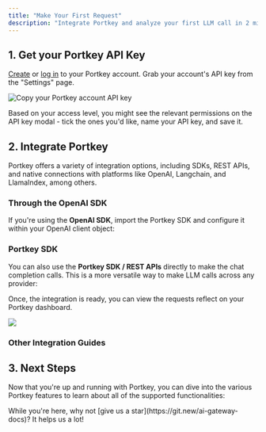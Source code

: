```yaml
---
title: "Make Your First Request"
description: "Integrate Portkey and analyze your first LLM call in 2 minutes!"
---
```


## 1\. Get your Portkey API Key

[Create](https://app.portkey.ai/signup) or [log in](https://app.portkey.ai/login) to your Portkey account. Grab your account's API key from the "Settings" page.

<Frame caption="Copy your Portkey account API key">
  <img src="../../images/welcome/welcome-2.gif" alt="Copy your Portkey account API key" />
</Frame>

Based on your access level, you might see the relevant permissions on the API key modal - tick the ones you'd like, name your API key, and save it.

## 2\. Integrate Portkey

Portkey offers a variety of integration options, including SDKs, REST APIs, and native connections with platforms like OpenAI, Langchain, and LlamaIndex, among others.

### Through the OpenAI SDK

If you're using the **OpenAI SDK**, import the Portkey SDK and configure it within your OpenAI client object:

<Card title="OpenAI" href="/integrations/llms/openai" />


### Portkey SDK

You can also use the **Portkey SDK / REST APIs** directly to make the chat completion calls. This is a more versatile way to make LLM calls across any provider:

<Card title="SDK" href="/api-reference/portkey-sdk-client" />


Once, the integration is ready, you can view the requests reflect on your Portkey dashboard.

<Frame>
  <img src="https://docs.portkey.ai/~gitbook/image?url=https%3A%2F%2F2878743244-files.gitbook.io%2F%7E%2Ffiles%2Fv0%2Fb%2Fgitbook-x-prod.appspot.com%2Fo%2Fspaces%252Fy3MCfQqftZOnHqSmVV5x%252Fuploads%252FzWw4VMOnC5rSBQpeJQOG%252Fanalytics_logs.gif%3Falt%3Dmedia%26token%3Daf8b4689-37d2-4298-ac9a-91c21f9cfc2b&width=400&dpr=2&quality=100&sign=edcf8ba2&sv=1"/>
</Frame>


### Other Integration Guides

<CardGroup cols={3}>
  <Card title="Azure OpenAI" href="/integrations/llms/azure-openai" />
  <Card title="Anthropic" href="/integrations/llms/anthropic" />
  <Card title="Langchain" href="/integrations/libraries/langchain-python" />
  <Card title="LlamaIndex" href="/integrations/libraries/llama-index-python" />
  <Card title="Ollama" href="/integrations/llms/ollama" />
  <Card title="Others" href="/provider-endpoints/gateway-for-other-apis" />
</CardGroup>

## 3\. Next Steps

Now that you're up and running with Portkey, you can dive into the various Portkey features to learn about all of the supported functionalities:

<CardGroup cols={3}>
  <Card title="Observability" href="/product/observability/" />
  <Card title="AI Gateway" href="/product/ai-gateway" />
  <Card title="Prompt Library" href="/product/prompt-library" />
  <Card title="Autonomous Fine-Tuning" href="/product/autonomous-fine-tuning" />
  <Card title="Guardrails" href="/product/guardrails" />
  <Card title="Enterprise" href="/product/enterprise-offering" />

</CardGroup>

<Check>
While you're here, why not [give us a star](https://git.new/ai-gateway-docs)? It helps us a lot!
</Check>
